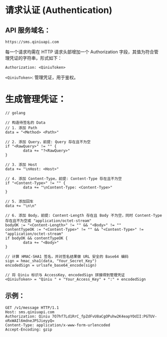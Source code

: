 # 请求认证 (Authentication)
## API 服务域名：
```
https://sms.qiniuapi.com
```


每一个请求均需在 HTTP 请求头部增加一个 Authorization 字段，其值为符合管理凭证的字符串，形式如下：

```
Authorization: <QiniuToken>
```

`<QiniuToken>`: 管理凭证，用于鉴权。

# 生成管理凭证：
```golang
// golang

// 构造待签名的 Data
// 1. 添加 Path
data = "<Method> <Path>"

// 2. 添加 Query，前提: Query 存在且不为空
if "<RawQuery>" != "" {
        data += "?<RawQuery>"
}

// 3. 添加 Host
data += "\nHost: <Host>"

// 4. 添加 Content-Type，前提: Content-Type 存在且不为空
if "<Content-Type>" != "" {
        data += "\nContent-Type: <Content-Type>"
}

// 5. 添加回车
data += "\n\n"

// 6. 添加 Body，前提: Content-Length 存在且 Body 不为空，同时 Content-Type 存在且不为空或 "application/octet-stream"
bodyOK := "<Content-Length>" != "" && "<Body>" != ""
contentTypeOK := "<Content-Type>" != "" && "<Content-Type>" != "application/octet-stream"
if bodyOK && contentTypeOK {
        data += "<Body>"
}

// 计算 HMAC-SHA1 签名，并对签名结果做 URL 安全的 Base64 编码
sign = hmac_sha1(data, "Your_Secret_Key")
encodedSign = urlsafe_base64_encode(sign)

// 将 Qiniu 标识与 AccessKey、encodedSign 拼接得到管理凭证
<QiniuToken> = "Qiniu " + "Your_Access_Key" + ":" + encodedSign
```

## 示例：

	GET /v1/message HTTP/1.1
	Host: sms.qiniuapi.com
	Authorization: Qiniu 7O7hf7Ld1RrC_fpZdFvU8aCgOPuhw2K4eapYOdII:PGTUV-oRxWAIl6mdneJPSJieyyQ=
	Content-Type: application/x-www-form-urlencoded
	Accept-Encoding: gzip